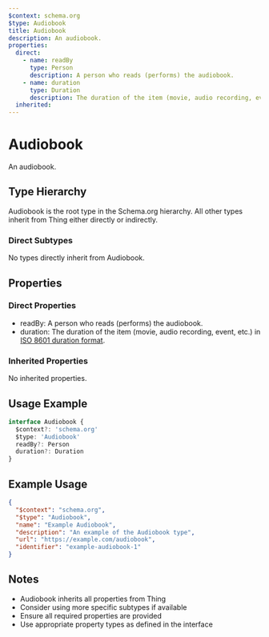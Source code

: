 ```yaml
---
$context: schema.org
$type: Audiobook
title: Audiobook
description: An audiobook.
properties:
  direct:
    - name: readBy
      type: Person
      description: A person who reads (performs) the audiobook.
    - name: duration
      type: Duration
      description: The duration of the item (movie, audio recording, event, etc.) in [ISO 8601 duration format](http://en.wikipedia.org/wiki/ISO_8601).
  inherited:
---
```

# Audiobook

An audiobook.

## Type Hierarchy

Audiobook is the root type in the Schema.org hierarchy. All other types inherit from Thing either directly or indirectly.

### Direct Subtypes

No types directly inherit from Audiobook.

## Properties

### Direct Properties

- readBy: A person who reads (performs) the audiobook.
- duration: The duration of the item (movie, audio recording, event, etc.) in [ISO 8601 duration format](http://en.wikipedia.org/wiki/ISO_8601).

### Inherited Properties

No inherited properties.

## Usage Example

```typescript
interface Audiobook {
  $context?: 'schema.org'
  $type: 'Audiobook'
  readBy?: Person
  duration?: Duration
}
```

## Example Usage

```json
{
  "$context": "schema.org",
  "$type": "Audiobook",
  "name": "Example Audiobook",
  "description": "An example of the Audiobook type",
  "url": "https://example.com/audiobook",
  "identifier": "example-audiobook-1"
}
```

## Notes

- Audiobook inherits all properties from Thing
- Consider using more specific subtypes if available
- Ensure all required properties are provided
- Use appropriate property types as defined in the interface